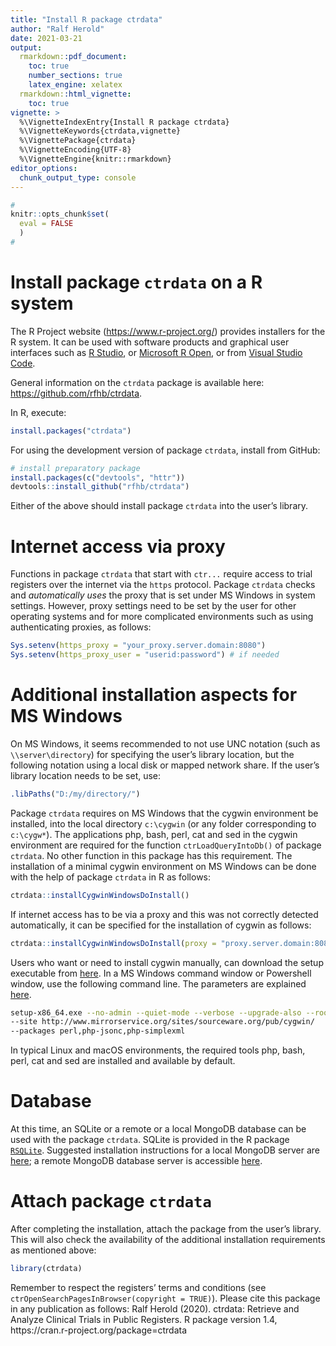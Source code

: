 ```yaml
---
title: "Install R package ctrdata"
author: "Ralf Herold"
date: 2021-03-21
output:
  rmarkdown::pdf_document:
    toc: true
    number_sections: true
    latex_engine: xelatex
  rmarkdown::html_vignette: 
    toc: true
vignette: >
  %\VignetteIndexEntry{Install R package ctrdata}
  %\VignetteKeywords{ctrdata,vignette}
  %\VignettePackage{ctrdata}
  %\VignetteEncoding{UTF-8}
  %\VignetteEngine{knitr::rmarkdown}
editor_options: 
  chunk_output_type: console
---
```


```r
#
knitr::opts_chunk$set(
  eval = FALSE
  )
#
```

# Install package `ctrdata` on a R system

The R Project website ([https://www.r-project.org/](https://www.r-project.org/)) provides installers for the R system. It can be used with software products and graphical user interfaces such as [R Studio](https://www.rstudio.com/products/RStudio/), or [Microsoft R Open](https://mran.microsoft.com/open/), or from [Visual Studio Code](https://marketplace.visualstudio.com/search?term=R&target=VSCode&category=All%20categories&sortBy=Relevance). 

General information on the `ctrdata` package is available here: [https://github.com/rfhb/ctrdata](https://github.com/rfhb/ctrdata). 

In R, execute: 

```r
install.packages("ctrdata")
```

For using the development version of package `ctrdata`, install from GitHub: 

```r
# install preparatory package
install.packages(c("devtools", "httr"))
devtools::install_github("rfhb/ctrdata")
```

Either of the above should install package `ctrdata` into the user's library. 

# Internet access via proxy

Functions in package `ctrdata` that start with `ctr...` require access to trial registers over the internet via the `https` protocol. Package `ctrdata` checks and _automatically uses_ the proxy that is set under MS Windows in system settings. However, proxy settings need to be set by the user for other operating systems and for more complicated environments such as using authenticating proxies, as follows: 

```r
Sys.setenv(https_proxy = "your_proxy.server.domain:8080")
Sys.setenv(https_proxy_user = "userid:password") # if needed
```

# Additional installation aspects for MS Windows

On MS Windows, it seems recommended to not use UNC notation (such as `\\server\directory`) for specifying the user's library location, but the following notation using a local disk or mapped network share. If the user's library location needs to be set, use: 

```r
.libPaths("D:/my/directory/")
```

Package `ctrdata` requires on MS Windows that the cygwin environment be installed, into the local directory `c:\cygwin` (or any folder corresponding to `c:\cygw*`). The applications php, bash, perl, cat and sed in the cygwin environment are required for the function `ctrLoadQueryIntoDb()` of package `ctrdata`. No other function in this package has this requirement. The installation of a minimal cygwin environment on MS Windows can be done with the help of package `ctrdata` in R as follows: 

```r
ctrdata::installCygwinWindowsDoInstall() 
```

If internet access has to be via a proxy and this was not correctly detected automatically, it can be specified for the installation of cygwin as follows: 

```r
ctrdata::installCygwinWindowsDoInstall(proxy = "proxy.server.domain:8080") 
```

Users who want or need to install cygwin manually, can download the setup executable from [here](https://cygwin.com/install.html). In a MS Windows command window or Powershell window, use the following command line. The parameters are explained [here](https://cygwin.com/faq/faq.html#faq.setup.cli). 

```bash
setup-x86_64.exe --no-admin --quiet-mode --verbose --upgrade-also --root c:/cygwin 
--site http://www.mirrorservice.org/sites/sourceware.org/pub/cygwin/ 
--packages perl,php-jsonc,php-simplexml
```

In typical Linux and macOS environments, the required tools php, bash, perl, cat and sed are installed and available by default. 

# Database

At this time, an SQLite or a remote or a local MongoDB database can be used with the package `ctrdata`. SQLite is provided in the R package [`RSQLite`](https://rsqlite.r-dbi.org/). Suggested installation instructions for a local MongoDB server are [here](https://docs.mongodb.com/manual/administration/install-community/); a remote MongoDB database server is accessible [here](https://www.mongodb.com/cloud/atlas). 

# Attach package `ctrdata`

After completing the installation, attach the package from the user's library. This will also check the availability of the additional installation requirements as mentioned above: 

```r
library(ctrdata)
```

Remember to respect the registers' terms and conditions (see `ctrOpenSearchPagesInBrowser(copyright = TRUE)`). Please cite this package in any publication as follows: Ralf Herold (2020). ctrdata: Retrieve and Analyze Clinical Trials in Public Registers. R package version 1.4, https://cran.r-project.org/package=ctrdata
